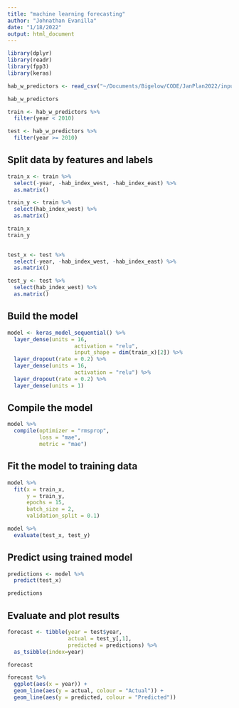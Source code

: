 ```yaml
---
title: "machine learning forecasting"
author: "Johnathan Evanilla"
date: "1/18/2022"
output: html_document
---
```




```r
library(dplyr)
library(readr)
library(fpp3)
library(keras)
```


```r
hab_w_predictors <- read_csv("~/Documents/Bigelow/CODE/JanPlan2022/input/hab_index_w_jfm_1975_2020.csv.gz")

hab_w_predictors
```

```r
train <- hab_w_predictors %>% 
  filter(year < 2010)

test <- hab_w_predictors %>% 
  filter(year >= 2010)


```




## Split data by features and labels

```r
train_x <- train %>% 
  select(-year, -hab_index_west, -hab_index_east) %>% 
  as.matrix()

train_y <- train %>% 
  select(hab_index_west) %>% 
  as.matrix()

train_x
train_y
 
```



```r
test_x <- test %>% 
  select(-year, -hab_index_west, -hab_index_east) %>% 
  as.matrix()

test_y <- test %>% 
  select(hab_index_west) %>% 
  as.matrix()

```


## Build the model

```r
model <- keras_model_sequential() %>% 
  layer_dense(units = 16,
                     activation = "relu",
                     input_shape = dim(train_x)[2]) %>% 
  layer_dropout(rate = 0.2) %>% 
  layer_dense(units = 16,
                     activation = "relu") %>% 
  layer_dropout(rate = 0.2) %>% 
  layer_dense(units = 1)
```



## Compile the model

```r
model %>% 
  compile(optimizer = "rmsprop",
          loss = "mae",
          metric = "mae")
```


## Fit the model to training data

```r
model %>% 
  fit(x = train_x,
      y = train_y,
      epochs = 15,
      batch_size = 2,
      validation_split = 0.1)
```

```r
model %>% 
  evaluate(test_x, test_y)
```


## Predict using trained model

```r
predictions <- model %>% 
  predict(test_x)

predictions
```



## Evaluate and plot results

```r
forecast <- tibble(year = test$year,
                   actual = test_y[,1],
                   predicted = predictions) %>% 
  as_tsibble(index=year)

forecast
```


```r
forecast %>% 
  ggplot(aes(x = year)) +
  geom_line(aes(y = actual, colour = "Actual")) +
  geom_line(aes(y = predicted, colour = "Predicted"))
```



